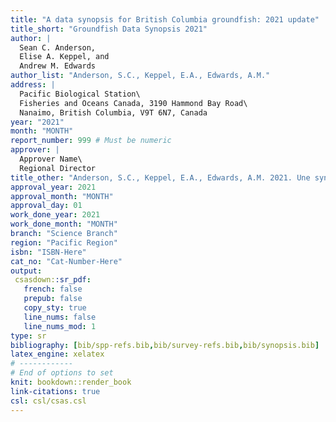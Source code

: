 ```yaml
---
title: "A data synopsis for British Columbia groundfish: 2021 update"
title_short: "Groundfish Data Synopsis 2021"
author: |
  Sean C. Anderson,
  Elise A. Keppel, and
  Andrew M. Edwards
author_list: "Anderson, S.C., Keppel, E.A., Edwards, A.M."
address: |
  Pacific Biological Station\
  Fisheries and Oceans Canada, 3190 Hammond Bay Road\
  Nanaimo, British Columbia, V9T 6N7, Canada
year: "2021"
month: "MONTH"
report_number: 999 # Must be numeric
approver: |
  Approver Name\
  Regional Director
title_other: "Anderson, S.C., Keppel, E.A., Edwards, A.M. 2021. Une synthèse des données pour le poissons de fond de la Colombie-Britannique : mise à jour 2020. Secr. can. de consult. sci. du MPO. Doc. de rech. 2020/0XX. xx + XX p."
approval_year: 2021
approval_month: "MONTH"
approval_day: 01
work_done_year: 2021
work_done_month: "MONTH"
branch: "Science Branch"
region: "Pacific Region"
isbn: "ISBN-Here"
cat_no: "Cat-Number-Here"
output:
 csasdown::sr_pdf:
   french: false
   prepub: false
   copy_sty: true
   line_nums: false
   line_nums_mod: 1
type: sr
bibliography: [bib/spp-refs.bib,bib/survey-refs.bib,bib/synopsis.bib]
latex_engine: xelatex
# ------------
# End of options to set
knit: bookdown::render_book
link-citations: true
csl: csl/csas.csl
---
```

